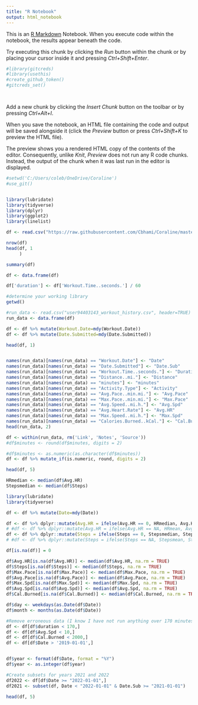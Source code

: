 ```yaml
---
title: "R Notebook"
output: html_notebook
---
```


This is an [R Markdown](http://rmarkdown.rstudio.com) Notebook. When you execute code within the notebook, the results appear beneath the code. 

Try executing this chunk by clicking the *Run* button within the chunk or by placing your cursor inside it and pressing *Ctrl+Shift+Enter*. 

```r
#library(gitcreds)
#library(usethis)
#create_github_token()
#gitcreds_set()




```

Add a new chunk by clicking the *Insert Chunk* button on the toolbar or by pressing *Ctrl+Alt+I*.

When you save the notebook, an HTML file containing the code and output will be saved alongside it (click the *Preview* button or press *Ctrl+Shift+K* to preview the HTML file).

The preview shows you a rendered HTML copy of the contents of the editor. Consequently, unlike *Knit*, *Preview* does not run any R code chunks. Instead, the output of the chunk when it was last run in the editor is displayed.



```r
#setwd('C:/Users/coleb/OneDrive/Coraline')
#use_git()



```
```r

library(lubridate)
library(tidyverse)
library(dplyr)
library(ggplot2)
library(linelist)

df <- read.csv("https://raw.githubusercontent.com/Cbhami/Coraline/master/Resources/csv%20data/user94403143_workout_history.csv", header=TRUE)

nrow(df)
head(df, 1
     )

summary(df)

df <- data.frame(df)

df['duration'] <- df['Workout.Time..seconds.'] / 60

#determine your working library
getwd()

#run_data <- read.csv("user94403143_workout_history.csv", header=TRUE)
run_data <- data.frame(df)

df <- df %>% mutate(Workout.Date=mdy(Workout.Date))
df <- df %>% mutate(Date.Submitted=mdy(Date.Submitted))

head(df, 1)


names(run_data)[names(run_data) == "Workout.Date"] <- "Date"
names(run_data)[names(run_data) == "Date.Submitted"] <- "Date.Sub"
names(run_data)[names(run_data) == "Workout.Time..seconds."] <- "Duration"
names(run_data)[names(run_data) == "Distance..mi."] <- "Distance"
names(run_data)[names(run_data) == "minutes"] <- "minutes"
names(run_data)[names(run_data) == "Activity.Type"] <- "Activity"
names(run_data)[names(run_data) == "Avg.Pace..min.mi."] <- "Avg.Pace"
names(run_data)[names(run_data) == "Max.Pace..min.mi."] <- "Max.Pace"
names(run_data)[names(run_data) == "Avg.Speed..mi.h."] <- "Avg.Spd"
names(run_data)[names(run_data) == "Avg.Heart.Rate"] <- "Avg.HR"
names(run_data)[names(run_data) == "Max.Speed..mi.h."] <- "Max.Spd"
names(run_data)[names(run_data) == "Calories.Burned..kCal."] <- "Cal.Burned"
head(run_data, 2)

df <- within(run_data, rm('Link', 'Notes', 'Source'))
#df$minutes <- round(df$minutes, digits = 2)

#df$minutes <- as.numeric(as.character(df$minutes))
df <- df %>% mutate_if(is.numeric, round, digits = 2)

head(df, 5)

```

```r

HRmedian <- median(df$Avg.HR)
Stepsmedian <- median(df$Steps)

library(lubridate)
library(tidyverse)

df <- df %>% mutate(Date=mdy(Date))

df <- df %>% dplyr::mutate(Avg.HR = ifelse(Avg.HR == 0, HRmedian, Avg.HR))
# #df <- df %>% dplyr::mutate(Avg.HR = ifelse(Avg.HR == NA, HRmean, Avg.HR))
df <- df %>% dplyr::mutate(Steps = ifelse(Steps == 0, Stepsmedian, Steps))
# #df <- df %>% dplyr::mutate(Steps = ifelse(Steps == NA, Stepsmean, Steps))

df[is.na(df)] = 0

df$Avg.HR[is.na(df$Avg.HR)] <- median(df$Avg.HR, na.rm = TRUE)
df$Steps[is.na(df$Steps)] <- median(df$Steps, na.rm = TRUE)
df$Max.Pace[is.na(df$Max.Pace)] <- median(df$Max.Pace, na.rm = TRUE)
df$Avg.Pace[is.na(df$Avg.Pace)] <- median(df$Avg.Pace, na.rm = TRUE)
df$Max.Spd[is.na(df$Max.Spd)] <- median(df$Max.Spd, na.rm = TRUE)
df$Avg.Spd[is.na(df$Avg.Spd)] <- median(df$Avg.Spd, na.rm = TRUE)
df$Cal.Burned[is.na(df$Cal.Burned)] <- median(df$Cal.Burned, na.rm = TRUE)

df$day <- weekdays(as.Date(df$Date))
df$month <- months(as.Date(df$Date))

#Remove erroneous data (I know I have not run anything over 170 minutes)
df <- df[df$duration < 170,]
df <- df[df$Avg.Spd < 10,]
df <- df[df$Cal.Burned < 2000,]
df <- df[df$Date > '2019-01-01',]


df$year <- format(df$Date, format = "%Y")
df$year <- as.integer(df$year)

#Create subsets for years 2021 and 2022
df2022 <- df[df$Date >= "2022-01-01",]
df2021 <- subset(df, Date < "2022-01-01" & Date.Sub >= "2021-01-01")

head(df, 5)

```

